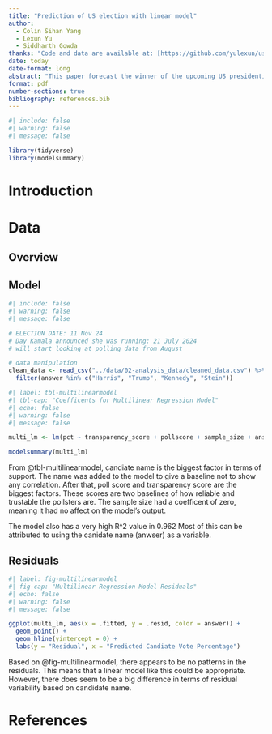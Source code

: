 ```yaml
---
title: "Prediction of US election with linear model"
author: 
  - Colin Sihan Yang
  - Lexun Yu
  - Siddharth Gowda
thanks: "Code and data are available at: [https://github.com/yulexun/uselection](https://github.com/yulexun/uselection)."
date: today
date-format: long
abstract: "This paper forecast the winner of the upcoming US presidential election using “poll-of-polls” by building a linear model."
format: pdf
number-sections: true
bibliography: references.bib
---
```


```r
#| include: false
#| warning: false
#| message: false

library(tidyverse)
library(modelsummary)
```


# Introduction {#sec-intro}



# Data {#sec-data}

## Overview


## Model

```r
#| include: false
#| warning: false
#| message: false

# ELECTION DATE: 11 Nov 24
# Day Kamala announced she was running: 21 July 2024
# will start looking at polling data from August

# data manipulation
clean_data <- read_csv("../data/02-analysis_data/cleaned_data.csv") %>% 
  filter(answer %in% c("Harris", "Trump", "Kennedy", "Stein"))
```

```r
#| label: tbl-multilinearmodel
#| tbl-cap: "Coefficents for Multilinear Regression Model"
#| echo: false
#| warning: false
#| message: false

multi_lm <- lm(pct ~ transparency_score + pollscore + sample_size + answer + days_taken_from_election, clean_data)

modelsummary(multi_lm)
```

\begin{table}[htbp]
\centering
\caption{Coefficients for Multilinear Regression Model}
\label{tbl-multilinearmodel}
\begin{tabular}{lc}
\hline
Variable & Coefficient \\
\hline
Intercept & 51.371 \\
Transparency Score & -0.218 \\
Poll Score & 0.321 \\
Sample Size & 0.000 \\
Candidate Name & Varies \\
Days from Election & Not shown \\
\hline
\end{tabular}
\end{table}

\begin{equation}
\begin{split}
\text{candidate\_percentage} = & -0.218 \times \text{transparency\_score} + 0.321 \times \text{pollscore} \\
& + 0 \times \text{sample\_size} + \text{candidate\_intercept} \times \text{candidate\_name\_vector} \\
& + 51.371
\end{split}
\end{equation}

From @tbl-multilinearmodel, candiate name is the biggest factor in terms of support. The name was added to the model to give a baseline not to show any correlation. After that, poll score and transparency score are the biggest factors. These scores are two baselines of how reliable and trustable the pollsters are. The sample size had a coefficent of zero, meaning it had no affect on the model's output.

The model also has a very high R^2 value in 0.962 Most of this can be attributed to using the canidate name (anwser) as a variable.

## Residuals

```r
#| label: fig-multilinearmodel
#| fig-cap: "Multilinear Regression Model Residuals"
#| echo: false
#| warning: false
#| message: false

ggplot(multi_lm, aes(x = .fitted, y = .resid, color = answer)) +
  geom_point() +
  geom_hline(yintercept = 0) +
  labs(y = "Residual", x = "Predicted Candiate Vote Percentage")


```
Based on @fig-multilinearmodel, there appears to be no patterns in the residuals. This means that a linear model like this could be appropriate. However, there does seem to be a big difference in terms of residual variability based on candidate name.


\newpage


# References


